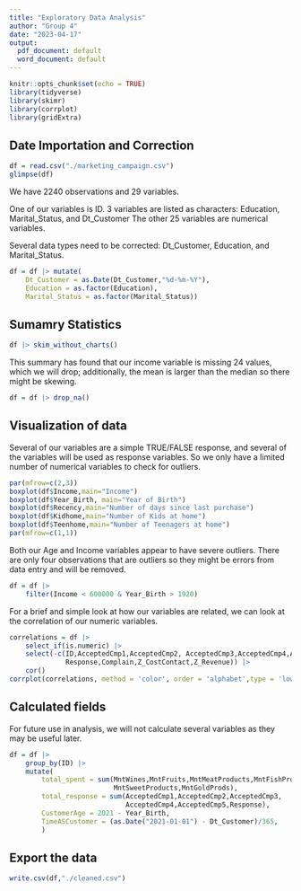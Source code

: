 ---
title: "Exploratory Data Analysis"
author: "Group 4"
date: "2023-04-17"
output:
  pdf_document: default
  word_document: default
---

```{r setup, include=FALSE}
knitr::opts_chunk$set(echo = TRUE)
library(tidyverse)
library(skimr)
library(corrplot)
library(gridExtra)
```

## Date Importation and Correction

```{r}
df = read.csv("./marketing_campaign.csv")
glimpse(df)
```
We have 2240 observations and 29 variables.

One of our variables is ID.
3 variables are listed as characters: Education, Marital_Status, and Dt_Customer
The other 25 variables are numerical variables.

Several data types need to be corrected: Dt_Customer, Education, and Marital_Status.

```{r}
df = df |> mutate(
    Dt_Customer = as.Date(Dt_Customer,"%d-%m-%Y"),
    Education = as.factor(Education),
    Marital_Status = as.factor(Marital_Status))
```

## Sumamry Statistics

```{r}
df |> skim_without_charts()
```

This summary has found that our income variable is missing 24 values, which we will drop; additionally, the mean is larger than the median so there might be skewing.

```{r}
df = df |> drop_na()
```

## Visualization of data

Several of our variables are a simple TRUE/FALSE response, and several of the variables will be used as response variables. So we only have a limited number of numerical variables to check for outliers. 

```{r}
par(mfrow=c(2,3))
boxplot(df$Income,main="Income")
boxplot(df$Year_Birth, main="Year of Birth")
boxplot(df$Recency,main="Number of days since last purchase")
boxplot(df$Kidhome,main="Number of Kids at home")
boxplot(df$Teenhome,main="Number of Teenagers at home")
par(mfrow=c(1,1))
```

Both our Age and Income variables appear to have severe outliers. There are only four observations that are outliers so they might be errors from data entry and will be removed.

```{r}
df = df |> 
    filter(Income < 600000 & Year_Birth > 1920)
```


For a brief and simple look at how our variables are related, we can look at the correlation of our numeric variables.

```{r}
correlations = df |> 
    select_if(is.numeric) |> 
    select(-c(ID,AcceptedCmp1,AcceptedCmp2, AcceptedCmp3,AcceptedCmp4,AcceptedCmp5,
              Response,Complain,Z_CostContact,Z_Revenue)) |> 
    cor()
corrplot(correlations, method = 'color', order = 'alphabet',type = 'lower', diag = FALSE)
```

## Calculated fields
For future use in analysis, we will not calculate several variables as they may be useful later.

```{r}
df = df |> 
    group_by(ID) |> 
    mutate(
        total_spent = sum(MntWines,MntFruits,MntMeatProducts,MntFishProducts,
                          MntSweetProducts,MntGoldProds),
        total_response = sum(AcceptedCmp1,AcceptedCmp2,AcceptedCmp3,
                             AcceptedCmp4,AcceptedCmp5,Response),
        CustomerAge = 2021 - Year_Birth,
        TimeASCustomer = (as.Date("2021-01-01") - Dt_Customer)/365,
        )
```

## Export the data
```{r,eval=FALSE}
write.csv(df,"./cleaned.csv")
```




